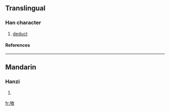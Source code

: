 ==Translingual==
===Han character===
{{Han char|rn=66|rad=攴|as=05|sn=9|four=|canj=心口人大 (PROK)}}
# [[deduct]]
====References====
{{Han ref|kx=0469.200|dkj=13156|dj=0819.070|hdz=21455.060|uh=6542|ud=25922}}

----
==Mandarin==
===Hanzi===
{{cmn-hanzi|pin=[[kòu]] (kou4)|wg=k'ou<sup>4</sup>}}
# {{defn|Mandarin}}

[[fr:敂]]